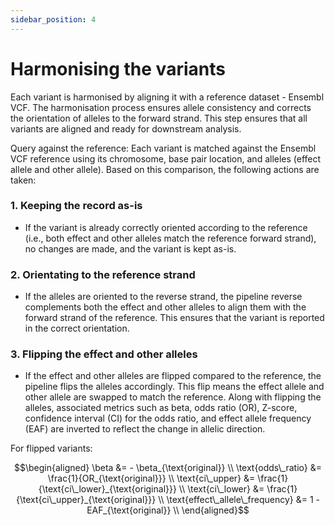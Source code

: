 ```yaml
---
sidebar_position: 4
---
```

# Harmonising the variants

Each variant is harmonised by aligning it with a reference dataset - Ensembl VCF. The harmonisation process ensures allele consistency and corrects the orientation of alleles to the forward strand. This step ensures that all variants are aligned and ready for downstream analysis.

Query against the reference: Each variant is matched against the Ensembl VCF reference using its chromosome, base pair location, and alleles (effect allele and other allele). Based on this comparison, the following actions are taken:
### 1. Keeping the record as-is
* If the variant is already correctly oriented according to the reference (i.e., both effect and other alleles match the reference forward strand), no changes are made, and the variant is kept as-is.
### 2. Orientating to the reference strand
* If the alleles are oriented to the reverse strand, the pipeline reverse complements both the effect and other alleles to align them with the forward strand of the reference. This ensures that the variant is reported in the correct orientation.
### 3. Flipping the effect and other alleles
* If the effect and other alleles are flipped compared to the reference, the pipeline flips the alleles accordingly. This flip means the effect allele and other allele are swapped to match the reference. Along with flipping the alleles, associated metrics such as beta, odds ratio (OR), Z-score, confidence interval (CI) for the odds ratio, and effect allele frequency (EAF) are inverted to reflect the change in allelic direction.

For flipped variants:
```math
\begin{aligned}
\beta &= - \beta_{\text{original}} \\
\text{odds\_ratio} &= \frac{1}{OR_{\text{original}}} \\
\text{ci\_upper} &= \frac{1}{\text{ci\_lower}_{\text{original}}} \\
\text{ci\_lower} &= \frac{1}{\text{ci\_upper}_{\text{original}}} \\
\text{effect\_allele\_frequency} &= 1 - EAF_{\text{original}} \\
\end{aligned}
```
